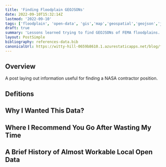 ```yaml
---
title: 'Finding Floodplain GEOJSONs'
date: 2022-09-10T15:32:14Z
lastmod: '2022-09-10'
tags: ['floodplain', 'open-data', 'gis','map','geospatial','geojson','javascript','python','houston','fema']
draft: true
summary: 'Lessons learned trying to find GEOJSONs of FEMA floodplains.'
layout: PostSimple
bibliography: references-data.bib
canonicalUrl: https://witty-hill-0659b8610.1.azurestaticapps.net/blog/finding-floodplain-geojsons/
---
```


## Overview

A post laying out information useful for finding a NASA contractor position.

<TOCInline toc={props.toc} exclude="Overview" toHeading={2} />


## Defitions

## Why I Wanted This Data?


## Where I Recommend You Go After Wasting My Time



## A Brief History of Almost Workable Local Open Data
